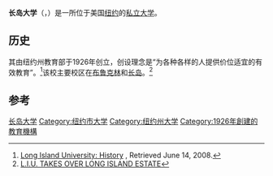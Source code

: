 '''长岛大学'''（{{lang-en|Long Island University}}，{{lang|en|LIU}}）是一所位于美国[[纽约|纽约]]的[[私立大学|私立大学]]。

==历史==
其由纽约州教育部于1926年创立，创设理念是“为各种各样的人提供价位适宜的有效教育”。<ref>[http://liu.edu/but01/thennow/thennow.html Long Island University: History] {{webarchive|url=https://web.archive.org/web/20090706085243/http://www.liu.edu/but01/thennow/thennow.html |date=2009-07-06 }}, Retrieved June 14, 2008.</ref>该校主要校区在[[布鲁克林|布鲁克林]]和[[长岛|长岛]]。<ref>[http://select.nytimes.com/mem/archive/pdf?res=F5071EF93E5912718DDDAF0A94D8415B8189F1D3 L.I.U. TAKES OVER LONG ISLAND ESTATE]</ref>

==参考==
{{reflist}}
{{univ-stub}}

{{纽约市的大学}}
[[Category:长岛大学|]]
[[Category:纽约市大学|Category:纽约市大学]]
[[Category:纽约州大学|Category:纽约州大学]]
[[Category:1926年創建的教育機構|Category:1926年創建的教育機構]]